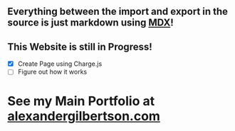 
## Everything between the import and export in the source is **just markdown** using [MDX](https://mdxjs.com/)!

## This Website is still in **Progress!**

- [x] Create Page using Charge.js
- [ ] Figure out how it works

# See my Main Portfolio at [alexandergilbertson.com](https://www.alexandergilbertson.com)

